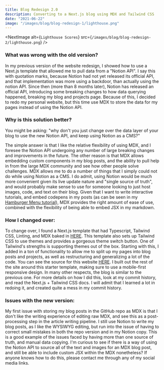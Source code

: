 ```yaml
---
title: Blog Redesign 2.0
description: Converting to a Next.js blog using MDX and Tailwind CSS
date: "2021-06-22"
image: "/images/blog/blog-redesign-1/lighthouse.png"
---
```


<NextImage alt={`Lighthouse Scores`} src={`/images/blog/blog-redesign-2/lighthouse.png`} />

### What was wrong with the old version?

In my previous version of the website redesign, I showed how to use a Next.js template that allowed me to pull data from a "Notion API".
I say this with quotation marks, because Notion had not yet released its official API, and that implementation was more using a backdoor,
than actually using the notion API.
Since then (more than 8 months later), Notion has released an official API, introducing some breaking changes to how data querying happened,
breaking my blog and projects page. Because of this, I decided to redo my personal website,
but this time use MDX to store the data for my pages instead of using the Notion API.

### Why is this solution better?

You might be asking: "why don't you just change over the data layer of your blog to use the new Notion API, and keep using Notion as a CMS?"

The simple answer is that I like the relative flexibility of using MDX,
and I foresee the Notion API undergoing any number of large breaking changes and improvements in the future.
The other reason is that MDX allows embedding custom components in my blog posts, and the ability to pull help in from the large MDX community
and see how other people solve challenges. MDX allows me to do a number of things that I simply could not do while using Notion as a CMS.
I do admit, using Notion would be much more convenient given its live update nature and "single source of truth",
and would probably make sense to use for someone looking to just host images, code, and text on their blog. Given that I want to write interactive tutorials,
and embed codepens in my posts (as can be seen in my [Hamburger Menu tutorial](/blog/tailwind-hamburger)),
MDX provides the right amount of ease of use, combined with the flexibility of being able to embed JSX in my markdown.

### How I changed over:

To change over, I found a Next.js template that had Typescript, Tailwind CSS, Linting, and MDX baked in [HERE](https://github.com/ChangoMan/nextjs-typescript-mdx-blog).
This template also sets up Tailwind CSS to use themes and provides a gorgeous theme switch button.
One of Tailwind's strengths is supporting themes out of the box. Starting with this,
I added in a ton of functionality to allow me to split up my pages into blog posts and projects, as well as restructuring and generalizing a lot of the code.
You can see the source for this website [HERE](https://github.com/KonradStanski/KonradStaniszewski.github.io).
I built out the rest of the site around this starter template, making sure to use a mobile-first responsive design.
In many other respects, the blog is similar to the previous one.
For more details on how I did this, look at my commit history, and read the Next.js + Tailwind CSS docs.
I will admit that I learned a lot in redoing it, and created quite a mess in my commit history.

### Issues with the new version:

My first issue with storing my blog posts in the GitHub repo as MDX is that I don't like the writing experience of editing raw MDX,
and see this as a post-processing step in the article writing pipeline.
I still use Notion to write my blog posts, as I like the WYSIWYG editing,
but run into the issue of having to correct small mistakes in both the repo version and in my Notion copy.
This is a good example of the issues faced by having more than one source of truth, and manual data copying.
I'm curious to see if there is a way of using the Notion API to source all of the text and images for an MDX blog post,
and still be able to include custom JSX within the MDX nonetheless? If anyone knows how to do this, please contact me through any of my social media links.
